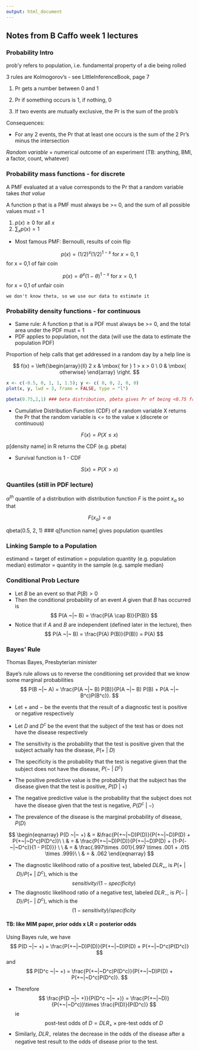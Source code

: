 ```yaml
---
output: html_document
---
```

## Notes from B Caffo week 1 lectures

### Probability Intro

prob'y refers to population, i.e. fundamental property of a die being rolled

3 rules are Kolmogorov's - see LittleInferenceBook, page 7

1) Pr gets a number between 0 and 1

2) Pr if something occurs is 1, if nothing, 0

3) If two events are mutually exclusive, the Pr is the sum of the prob's


Consequences:

* For any 2 events, the Pr that at least one occurs is the sum of the 2 Pr's minus the intersection



*Random variable* = numerical outcome of an experiment (TB: anything, BMI, a factor, count, whatever)



### Probability mass functions - for discrete

A PMF evaluated at a value corresponds to the Pr that a random variable takes *that value* 

A function p that is a PMF must always be >= 0, and the sum of all possible values must = 1

1) $p(x) \geq 0$ for all $x$
2) $\sum_{x} p(x) = 1$

    
* Most famous PMF: Bernoulli, results of coin flip

$$ p(x) = (1/2)^{x} (1/2)^{1-x} \mbox{ for }x = 0,1 $$ for x = 0,1 of fair coin
    
$$ p(x) = \theta^{x} (1 - \theta)^{1-x} \mbox{ for }x = 0,1 $$ for x = 0,1 of unfair coin
    
    we don't know theta, so we use our data to estimate it



### Probability density functions - for continuous
        
* Same rule: A function p that is a PDF must always be >= 0, and the total area under the PDF must = 1
* PDF applies to population, not the data (will use the data to estimate the population PDF)


Proportion of help calls that get addressed in a random day by a help line is 

$$ f(x) = \left{\begin{array}{ll} 2 x & \mbox{ for } 1 > x > 0 \ 0 & \mbox{ otherwise} \end{array} \right. $$

```r
x <- c(-0.5, 0, 1, 1, 1.5); y <- c( 0, 0, 2, 0, 0)
plot(x, y, lwd = 3, frame = FALSE, type = "l")

pbeta(0.75,2,1) ### beta distribution, pbeta gives Pr of being <0.75 from a beta distribution
```


* Cumulative Distribution Function (CDF) of a random variable X returns the Pr that the random variable is <= to the value x (discrete or continuous)

$$ F(x) = P(X \leq x) $$

p[density name] in R returns the CDF (e.g. pbeta)


* Survival function is 1 - CDF

$$ S(x) = P(X > x) $$
    



### Quantiles (still in PDF lecture)

$\alpha^{th}$ quantile of a distribution with distribution function $F$ is the point $x_\alpha$ so that 

$$ F(x_\alpha) = \alpha $$

qbeta(0.5, 2, 1) ### q[function name] gives population quantiles


### Linking Sample to a Population

estimand = target of estimation = population quantity (e.g. population median)
estimator = quantity in the sample (e.g. sample median)




### Conditional Prob Lecture


* Let $B$ be an event so that $P(B) > 0$
* Then the conditional probability of an event $A$ given that $B$ has occurred is $$ P(A ~|~ B) = \frac{P(A \cap B)}{P(B)} $$
* Notice that if $A$ and $B$ are independent (defined later in the lecture), then $$ P(A ~|~ B) = \frac{P(A) P(B)}{P(B)} = P(A) $$



### Bayes' Rule

Thomas Bayes, Presbyterian minister

Baye's rule allows us to reverse the conditioning set provided that we know some marginal probabilities $$ P(B ~|~ A) = \frac{P(A ~|~ B) P(B)}{P(A ~|~ B) P(B) + P(A ~|~ B^c)P(B^c)}. $$


* Let $+$ and $-$ be the events that the result of a diagnostic test is positive or negative respectively
* Let $D$ and $D^c$ be the event that the subject of the test has or does not have the disease respectively
* The sensitivity is the probability that the test is positive given that the subject actually has the disease, $P(+ ~|~ D)$
* The specificity is the probability that the test is negative given that the subject does not have the disease, $P(- ~|~ D^c)$


* The positive predictive value is the probability that the subject has the disease given that the test is positive, $P(D ~|~ +)$
* The negative predictive value is the probability that the subject does not have the disease given that the test is negative, $P(D^c ~|~ -)$
* The prevalence of the disease is the marginal probability of disease, $P(D)$



$$ \begin{eqnarray} P(D ~|~ +) & = &\frac{P(+~|~D)P(D)}{P(+~|~D)P(D) + P(+~|~D^c)P(D^c)}\ \ & = & \frac{P(+~|~D)P(D)}{P(+~|~D)P(D) + {1-P(-~|~D^c)}{1 - P(D)}} \ \ & = & \frac{.997\times .001}{.997 \times .001 + .015 \times .999}\ \ & = & .062 \end{eqnarray} $$



* The diagnostic likelihood ratio of a positive test, labeled $DLR_+$, is $P(+ ~|~ D) / P(+ ~|~ D^c)$, which is the $$sensitivity / (1 - specificity)$$
* The diagnostic likelihood ratio of a negative test, labeled $DLR_-$, is $P(- ~|~ D) / P(- ~|~ D^c)$, which is the $$(1 - sensitivity) / specificity$$


#### TB: like MIM paper, prior odds x LR = posterior odds

Using Bayes rule, we have $$ P(D ~|~ +) = \frac{P(+~|~D)P(D)}{P(+~|~D)P(D) + P(+~|~D^c)P(D^c)} $$ and $$ P(D^c ~|~ +) = \frac{P(+~|~D^c)P(D^c)}{P(+~|~D)P(D) + P(+~|~D^c)P(D^c)}. $$


* Therefore $$ \frac{P(D ~|~ +)}{P(D^c ~|~ +)} = \frac{P(+~|~D)}{P(+~|~D^c)}\times \frac{P(D)}{P(D^c)} $$ ie $$ \mbox{post-test odds of }D = DLR_+\times\mbox{pre-test odds of }D $$
* Similarly, $DLR_-$ relates the decrease in the odds of the disease after a negative test result to the odds of disease prior to the test.
